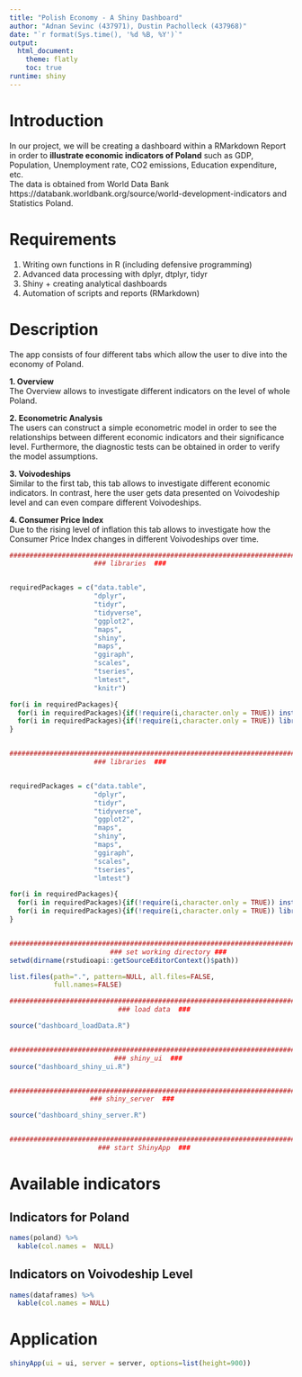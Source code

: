 ```yaml
---
title: "Polish Economy - A Shiny Dashboard"
author: "Adnan Sevinc (437971), Dustin Pacholleck (437968)"
date: "`r format(Sys.time(), '%d %B, %Y')`"
output: 
  html_document:
    theme: flatly
    toc: true
runtime: shiny
---
```



# Introduction
In our project, we will be creating a dashboard within a RMarkdown Report in order to **illustrate economic indicators of Poland** such as GDP, Population, Unemployment rate, CO2 emissions, Education expenditure, etc.   
The data is obtained from World Data Bank https://databank.worldbank.org/source/world-development-indicators and Statistics Poland.

# Requirements
1.	Writing own functions in R (including defensive programming)  
2.	Advanced data processing with dplyr, dtplyr, tidyr  
3.	Shiny + creating analytical dashboards    
4.	Automation of scripts and reports (RMarkdown)   

# Description
The app consists of four different tabs which allow the user to dive into the economy of Poland.  

**1. Overview**    
The Overview allows to investigate different indicators on the level of whole Poland.     

**2. Econometric Analysis**  
The users can construct a simple econometric model in order to see the relationships between different economic indicators and   their significance level. Furthermore, the diagnostic tests can be obtained in order to verify the model assumptions.   
 
**3. Voivodeships**  
Similar to the first tab, this tab allows to investigate different economic indicators. In contrast, here the user gets data   presented on Voivodeship level and can even compare different Voivodeships.  

**4. Consumer Price Index**    
Due to the rising level of inflation this tab allows to investigate how the Consumer Price Index changes in different   Voivodeships over time.  
  

```r

###############################################################################
                     ### libraries  ###


requiredPackages = c("data.table", 
                     "dplyr", 
                     "tidyr",
                     "tidyverse",
                     "ggplot2", 
                     "maps",
                     "shiny",
                     "maps",
                     "ggiraph",
                     "scales",
                     "tseries",
                     "lmtest",
                     "knitr")

for(i in requiredPackages){
  for(i in requiredPackages){if(!require(i,character.only = TRUE)) install.packages(i)}
  for(i in requiredPackages){if(!require(i,character.only = TRUE)) library(i,character.only = TRUE) } 
}


###############################################################################
                     ### libraries  ###


requiredPackages = c("data.table", 
                     "dplyr", 
                     "tidyr",
                     "tidyverse",
                     "ggplot2", 
                     "maps",
                     "shiny",
                     "maps",
                     "ggiraph",
                     "scales",
                     "tseries",
                     "lmtest")

for(i in requiredPackages){
  for(i in requiredPackages){if(!require(i,character.only = TRUE)) install.packages(i)}
  for(i in requiredPackages){if(!require(i,character.only = TRUE)) library(i,character.only = TRUE) } 
}


###############################################################################
                         ### set working directory ###
setwd(dirname(rstudioapi::getSourceEditorContext()$path)) 

list.files(path=".", pattern=NULL, all.files=FALSE,
           full.names=FALSE)

###############################################################################
                           ### load data  ###

source("dashboard_loadData.R")


###############################################################################
                          ### shiny_ui  ###
source("dashboard_shiny_ui.R")


###############################################################################
                    ### shiny_server  ###

source("dashboard_shiny_server.R")


###############################################################################
                      ### start ShinyApp  ###
```

# Available indicators {.tabset}

## Indicators for Poland
```r
names(poland) %>%
  kable(col.names =  NULL)
```

## Indicators on Voivodeship Level
```r
names(dataframes) %>%
  kable(col.names = NULL)
```

# Application

```R
shinyApp(ui = ui, server = server, options=list(height=900))
```








